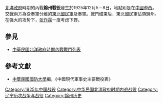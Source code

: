 {{Infobox Military Conflict|
campaign=|
image=|
caption=|
conflict=錦州戰役|
date=1925年12月5日－8日|
place=[[中國|中國]]遼寧西部|
result=從奉軍自立為東北國民軍的郭松齡佔領錦州，張作霖尋求日本協助|
combatant1=東北國民軍（脱离奉軍自立）|
combatant2=奉軍| 
commander1=[[郭松齡|郭松齡]]|
commander2=[[張作霖|張作霖]]|
strength1=|
strength2=|
casualties1=|
casualties2=|
}}
[[北洋政府|北洋政府]]時期的內戰'''錦州戰役'''發生於1925年12月5－8日，地點則是在[[中國|中國]]遼西。交戰兩方為從奉軍分離的[[東北國民軍|東北國民軍]]及奉軍。戰鬥结束后，東北國民軍佔領錦州。在强大的攻势下，[[张作霖|张作霖]]一度考虑下野。

==參見==
*[[中華民國北洋政府時期內戰戰鬥列表|中華民國北洋政府時期內戰戰鬥列表]]
==參考文獻==
*[[中華民國|中華民國]][[國防大學_(臺灣)|國防大學]]編，《中國現代軍事史主要戰役表》

[[Category:1925年中国战役|Category:1925年中国战役]]
[[Category:中华民国北洋政府时期内战战役|Category:中华民国北洋政府时期内战战役]]
[[Category:辽宁历次战争与战役|Category:辽宁历次战争与战役]]
[[Category:锦州历史|Category:锦州历史]]